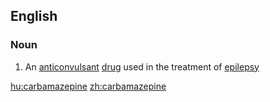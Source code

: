 ==English==

===Noun===
{{wikipedia}}
{{en-noun|-}}

# An [[anticonvulsant]] [[drug]] used in the treatment of [[epilepsy]]

[[hu:carbamazepine]]
[[zh:carbamazepine]]